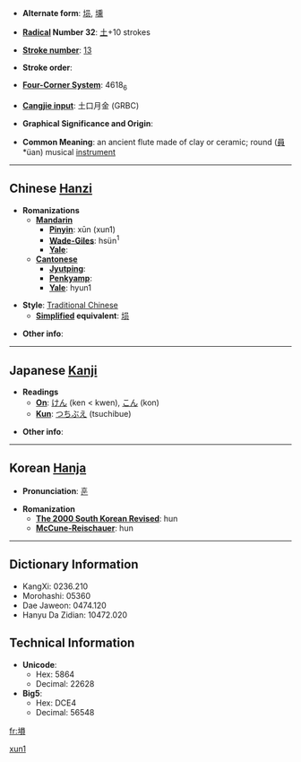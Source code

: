* '''Alternate form''': [[埙]], [[壎]]

* '''[[Wiktionary:Chinese radical index| Radical]] Number 32''': [[Wiktionary:Chinese radical index 土|土]]+10 strokes

* '''[[Wiktionary:Chinese total strokes index|Stroke number]]''': [[Wiktionary:Chinese total strokes index 13|13]]

* '''Stroke order''': 

* '''[[Wiktionary:Chinese four corner index|Four-Corner System]]''': 4618<sub>6</sub>

* '''[[Wiktionary:Chinese Cangjie index|Cangjie input]]''': 土口月金 (GRBC)

* '''Graphical Significance and Origin''': 

* '''Common Meaning''': an ancient flute made of clay or ceramic; round ([[員]] *üan) musical [[instrument]]

----

== Chinese [[Hanzi]] ==

* '''Romanizations'''
** '''[[Mandarin]]'''
*** '''[[Pinyin]]''': xūn (xun1)
*** '''[[Wade-Giles]]''': hsün<sup>1</sup>
*** '''[[Yale]]''': 
** '''[[Cantonese]]'''
*** '''[[Jyutping]]''':
*** '''[[Penkyamp]]''': 
*** '''[[Yale]]''': hyun1

* '''Style''': [[Traditional Chinese]] 
** '''[[Simplified Chinese|Simplified]] equivalent''': [[埙]]

* '''Other info''': 

----

== Japanese [[Kanji]] ==

* '''Readings'''
** '''[[On]]''': [[けん]] (ken < kwen), [[こん]] (kon)
** '''[[Kun]]''': [[つちぶえ]] (tsuchibue)

* '''Other info''':  

----

== Korean [[Hanja]] ==

* '''Pronunciation''': [[훈]]

* '''Romanization'''
** '''[[The 2000 South Korean Revised Romanization|The 2000 South Korean Revised]]''': hun
** '''[[McCune-Reischauer]]''': hun

----

== Dictionary Information ==

* KangXi: 0236.210
* Morohashi: 05360
* Dae Jaweon: 0474.120
* Hanyu Da Zidian: 10472.020

== Technical Information ==

* '''Unicode''':
** Hex: 5864
** Decimal: 22628
* '''Big5''':
** Hex: DCE4
** Decimal: 56548

[[fr:塤]]
[[Category:zh-tw:Musical instruments|xun1]]